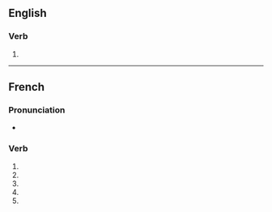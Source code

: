 {{also|affirmé}}

==English==

===Verb===
{{head|en|verb}}

# {{obsolete spelling of|en|affirm}}

----

==French==

===Pronunciation===
* {{fr-IPA|pos=v}}

===Verb===
{{head|fr|verb form}}

# {{inflection of|fr|affirmer||1|s|pres|indc}}
# {{inflection of|fr|affirmer||3|s|pres|indc}}
# {{inflection of|fr|affirmer||1|s|pres|subj}}
# {{inflection of|fr|affirmer||3|s|pres|subj}}
# {{inflection of|fr|affirmer||2|s|impr}}